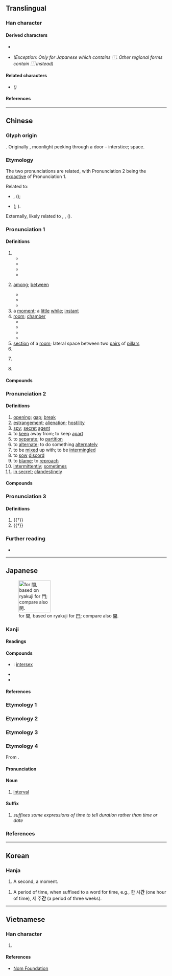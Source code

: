 {{also|间|閒|閑}}
{{character info/new}}
<!-- may be replaced by zh-forms -->
==Translingual==
{{stroke order|type=bw|strokes=12}}

===Han character===
{{Han char|rn=169|rad=門|as=04|sn=12|four=77607|canj=ANA|ids=⿵門日}}

====Derived characters====
* {{l|mul|[[僴]], [[𭂠]], [[墹]], [[𡢃]]([[㛠]]), [[𡼏]], [[𢢀]]([[𫺒]]), [[𢵧]], [[澗]]([[涧]]), [[𣊺]], [[𬛖]], [[橺]], [[𭮣]], [[𤏐]]([[𭴳]]), [[𤩎]], [[瞷]]([[𬑗]]), [[磵]], [[𥼴]], [[𦅘]], [[𦗬]], [[𧒄]], [[襇]]([[裥]]), [[𧢑]], [[𧬘]], [[𧯑]], [[𨅍]]([[𨁴]]), [[𨣉]]([[𬪫]]), [[鐧]]([[锏]]), [[𩻾]], [[𪙨]], [[覸]], [[𩴦]], [[鷼]], [[𪪢]], [[癎]], [[蕳]]([[𫈉]]), [[簡]]([[简]]), [[鬝]], [[𪧶]]}}
* {{l|mul|[[㗴]]}} ''(Exception: Only for Japanese {{w|ja:JIS X 0213|character form}} which contains ⿰{{l|mul|[[口]][[間]]}}. Other regional forms contain ⿰{{l|mul|[[口]][[閒]]}} instead)''

====Related characters====
* {{l|mul|[[间]]}} ''({{w|Simplified Chinese}})''

====References====
{{Han ref|kx=1333.010|dkj=41249|dj=1839.010|hdz=74288.060|uh=9593}}

----

==Chinese==
{{zh-forms|s=间|alt=閒*}}

===Glyph origin===
{{Han etym}}
{{Han compound|門|日|ls=ic|t1=door|t2=sun}}. Originally {{zh-l|*閒}}, moonlight peeking through a door – interstice; space.

===Etymology===
The two pronunciations are related, with Pronunciation 2 being the [[exoactive]] of Pronunciation 1.

Related to:
* {{och-l|隙|crack; chink}}, {{och-l|澗|ravine; brook (between mountains)}} ({{zh-ref|Wang, 1982}});
* {{och-l|閒|lazy; leisure}} ({{zh-ref|Karlgren, 1957}}; {{zh-ref|Baxter, 1992}}).

Externally, likely related to {{cog|lus|kâr||space between; interval}}, {{cog|my|ကြား||in-between; interval; interim}}, {{m|my|အကြား||gap; break}} ({{zh-ref|Schuessler, 2007}}).

===Pronunciation 1===
{{zh-pron
|m=jiān
|m-s=
|c=gaan1
|c-t=gan1
|g=
|h=pfs=kiên
|j=
|mb=gáing
|md=găng
|mn=xm,tw:keng/qz:kuiⁿ/ta,km:kaiⁿ/kan
|mn_note=Xiamen, Quanzhou, Taiwan: keng/kuiⁿ/kaiⁿ - vernacular (“room, ''classifier''”); kan - literary
|mn-t=goin1/gain1/gang1
|mn-t_note=goin1/gain1 - vernacular (“room, ''classifier''”) (gain1 - Jieyang, Chaoyang); gang1 - literary
|w=1ke,1ji
|w_note=1ke - vernacular; 1ji - literary
|x=
|mc=1
|oc=1,1
|ma=y
|cat=post,n,cls,pn
}}

====Definitions====
{{zh-hanzi}}

# {{n-g|within a definite time period or place}}
#* {{zh-x|時間|time, period}}
#* {{zh-x|晚間|evening, night}}
#* {{zh-x|世間|world, earth}}
#* {{zh-x|空間|space}}
# {{senseid|zh|among}} [[among]]; [[between]]
#* {{zh-x|小 鳥 們 在 樹枝 間 唱 歌。|The birds were singing '''among''' the branches of the tree.}}
#* {{zh-x|兩 個 公司 間 的 談判 非常 成功。|The negotiations '''between''' the two companies were successful.}}
#* {{zh-x|兩 點 間 直線 最 短。|The shortest distance '''between''' two points is a straight line.}}
# a [[moment]]; a [[little]] [[while]]; [[instant]]
# [[room]]; [[chamber]]
#* {{zh-x|房間|room}}
#* {{zh-x|衛生間|bathroom, toilet}}
#* {{zh-x|衣帽間|cloakroom}}
#* {{zh-x|雙人間|double room}}
# [[section]] of a [[room]]; lateral space between two [[pairs]] of [[pillar]]s
# {{zh-classifier|smallest [[unit]]s of [[housing]], such as [[room]]s and [[shopfront]]s}}
# {{lb|zh|chiefly|Cantonese}} {{zh-classifier|[[building]]s in general, including [[school]]s, [[bank]]s, [[cinema]]s, [[hospital]]s, [[shop]]s, [[factories]]}}
# {{surname|lang=zh}}

====Compounds====
{{zh-der|中間派|北京時間|一時之間|一念之間|其間|不時間|塵間|年間|天地世間|夜間部|單間|中間地帶|中間|不間不界|尖峰時間|席間函丈|墦間|凡間|中間商|伯仲之間|中間宿主|初間|一時間|五陰世間|季孟之間|亭子間|廁身其間|區間車|夜間|往常間|套間|外間|廣廈萬間|三維空間|中間砧木|字裡行間|一瞬間|工間操|世間|俯仰之間|居間|三度空間|家間|中間產品|坐間|中間人|坊間|天上人間|十畝之間|大菜間|夏令時間|器世間|堂間處燕|墦間酒肉|午間|不間不架|四度空間|彈指之間|停屍間|冷藏間|區間|太平間|不在人間|天地間|空間|民間藝術|環球時間|猛然間|空間曲線|生存空間|瞬間|民間工藝|時間醫學|時間性|漏刻之間|晨間|民間信仰|桑間之音|標準時間|此間|梢間|時間電價|期間|民間合會|空間圖形|相對時間|桑間濮上|窗間過馬|空間藝術|空間時代|空間感|空間分析|種間雜交|游戲人間|視覺空間|瞬息之間|瞬間目標|生活空間|空間美|濠濮間想|時間藝術|眉間尺|眉間赤|有情世間|白日間|明間|民間|甕間吏部|淺間山|方寸之間|滿世間|無意間|濮上桑間|矢石之間|時間|時間表|洗手間|民間團體|民間歌舞|民間文學|每常間|空間主義|暗間兒|晚間|房間|翻手之間|黃金時間|絕對時間|老年間|跳間|草間求活|立談之間|適間|籬壁間物|間量|終食之間|虛擬空間|間奏曲|開房間|驀忽間|花間集|胞間層|隔間|網頁空間|巡指間|舍間|間腦|轉眼之間|陽間|陰間|間架|間奏|開間|鄉間小路|開放空間|錄音間|行間|酒吧間|鄭衛桑間|鄉間|遊戲人間|間關|這其間|陡然間|衣帽間|裡間|胞間連絲|肋間肌|趕時間|月間|九間房}}

===Pronunciation 2===
{{zh-pron
|m=jiàn
|c=gaan3
|c-t=gan1
|h=pfs=kam
|md=gáng
|mn=kàn
|mn-t=goin3/gain3
|mn-t_note=gain3 - Jieyang, Chaoyang
|w=2ji
|mc=2
|oc=2,2
|cat=n,v,adv
}}

====Definitions====
{{zh-hanzi}}

# [[opening]]; [[gap]]; [[break]]
# [[estrangement]]; [[alienation]]; [[hostility]]
# [[spy]]; [[secret]] [[agent]]
# to [[keep]] away from; to keep [[apart]]
# to [[separate]]; to [[partition]]
# to [[alternate]]; to do something [[alternately]]
# to be [[mixed]] up with; to be [[intermingled]]
# to [[sow]] [[discord]]
# to [[blame]]; to [[reproach]]
# [[intermittently]]; [[sometimes]]
# [[in secret]]; [[clandestinely]]

====Compounds====
{{zh-der|內間|乘間投隙|得間|乘間|乖間|反間諜|反間細作|少間|反間|合作無間|半間不界|一間|反間計|為間|相間|無間|挑撥離間|有間|疏不間親|當間|熟間|物我無間|病間|未達一間|間入|間接經驗|間接選舉|間裂|間歇湖|間深裡|間行|間雜|間歇噴泉|間接|間接照明|遠不間親|間歇泉|間接灸|間日|間阻|間有|間壁|間闊|間接民權|間斷不繼|間諜船|親密無間|間別|間色|間出|讒間|離間|隱間|間接證據|陰陽間隔|間道|間隙|間隔號|間隔|間諜戰|間歇|間斷|間接貿易|間接稅|間接推論|間接成本|間或|間不容髮|間不容息|間歇熱|間作|間接推理|間胺黃|間接正犯|間諜|間條掃描|間捕|間歲}}

===Pronunciation 3===
{{zh-pron
|m=jiǎn
|cat=cls,pn
}}

====Definitions====
{{zh-hanzi}}

# {{†}} {{n-g|Variant pronunciation of the classifier sense.}}
# {{†}} {{zh-used2|p}}

===Further reading===
* {{thcwd|9175}}

{{zh-cat|Beginning}}

----

==Japanese==
[[File:Japanese ryakuji KAN.png|thumb|right|100px|{{w|Ryakuji}} for 間, based on ryakuji for [[門#Japanese|門]]; compare also [[開#Japanese|開]].]]

===Kanji===
{{ja-kanji|grade=2|rs=門04}}

====Readings====
{{ja-readings
|goon=けん
|kanon=かん
|kun=あいだ-, ま-, あい-, あわい-
|nanori=ちか
}}

====Compounds====
* {{ja-r|間性|かんせい}}: [[intersex]]
* {{ja-r|人間|にんげん}}
* {{ja-r|時間|じかん}}

====References====
{{ja-kref
|ku=2054
|shift=8ad4
|jis=3456
|euc=B4D6
|freq=33
|nelson=4949
|newnelson=6391
|halpern=3323
|kld=2094
|heisig=1620
|tuttle=8e4.3
}}

===Etymology 1===
{{ja-kanjitab|あいだ|yomi=k}}
{{ja-see|あいだ}}

===Etymology 2===
{{ja-kanjitab|ま|yomi=k}}
{{ja-see|ま}}

===Etymology 3===
{{ja-kanjitab|あい|yomi=k}}
{{ja-see|あい}}

===Etymology 4===
{{ja-kanjitab|かん|yomi=o}}
From {{etyl|ltc|ja|sort=かん}} {{m|zh|間|tr=kɛn||interval}}.

====Pronunciation====
{{ja-pron|yomi=kanon|かん|acc=1|acc_ref=DJR,NHK}}

====Noun====
{{ja-noun|かん}}

# [[interval]]

====Suffix====
{{ja-pos|suffix|かん}}

# ''suffixes some expressions of time to tell duration rather than time or date''
#:{{ja-usex|二%時|に%-じ|two (o'clock)}}
#:{{ja-usex|二%[[時間|時'''間''']]|に%-じ'''かん'''|two hours}}
#:{{ja-usex|二%時 五%分|に%-じ ご%-ふん|five past two}}
#:{{ja-usex|五%分('''間''')|ご%-ふん('''かん''')|five minutes}}
#:{{ja-usex|二%日|ふつ%か|the 2nd (day of the month)}}
#:{{ja-usex|二%日('''間''')|ふつ%か('''かん''')|two days}}

===References===
<references/>

----

==Korean==

===Hanja===
{{ko-hanja|hangeul=간|rv=gan|mr=kan|y=kan|eumhun=사이|ehrv=sai|ehmr=sai}}

# A second, a moment.

# A period of time, when suffixed to a word for time, e.g., 한 시'''간''' (one hour of time), 세 주'''간''' (a period of three weeks).

----

==Vietnamese==

===Han character===
{{vi-readings|reading=[[gian]], [[dán]], [[gián]]|rs=門04}}

# {{defn|lang=vi|sort=門04}}

====References====
* [http://nomfoundation.org/common/nom_details.php?codepoint=9593&img=1 Nom Foundation]